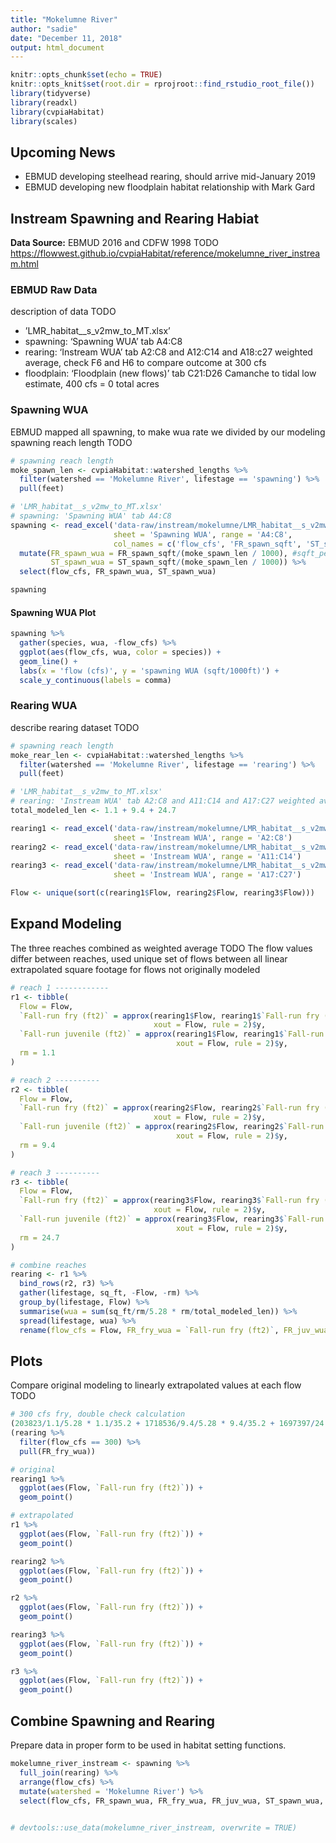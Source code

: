 ```yaml
---
title: "Mokelumne River"
author: "sadie"
date: "December 11, 2018"
output: html_document
---
```


```r
knitr::opts_chunk$set(echo = TRUE)
knitr::opts_knit$set(root.dir = rprojroot::find_rstudio_root_file())
library(tidyverse)
library(readxl)
library(cvpiaHabitat)
library(scales)
```

## Upcoming News

* EBMUD developing steelhead rearing, should arrive mid-January 2019
* EBMUD developing new floodplain habitat relationship with Mark Gard


## Instream Spawning and Rearing Habiat
**Data Source:** EBMUD 2016 and CDFW 1998 TODO
<https://flowwest.github.io/cvpiaHabitat/reference/mokelumne_river_instream.html>

### EBMUD Raw Data

description of data TODO

* 'LMR_habitat__s_v2mw_to_MT.xlsx'
* spawning: 'Spawning WUA' tab A4:C8 
* rearing: 'Instream WUA' tab A2:C8 and A12:C14 and A18:c27 weighted average, check F6 and H6 to compare outcome at 300 cfs
* floodplain: 'Floodplain (new flows)' tab C21:D26 Camanche to tidal low estimate, 400 cfs = 0 total acres

### Spawning WUA

EBMUD mapped all spawning, to make wua rate we divided by our modeling spawning reach length TODO

```r
# spawning reach length
moke_spawn_len <- cvpiaHabitat::watershed_lengths %>% 
  filter(watershed == 'Mokelumne River', lifestage == 'spawning') %>% 
  pull(feet)

# 'LMR_habitat__s_v2mw_to_MT.xlsx'
# spawning: 'Spawning WUA' tab A4:C8 
spawning <- read_excel('data-raw/instream/mokelumne/LMR_habitat__s_v2mw_to_MT.xlsx', 
                       sheet = 'Spawning WUA', range = 'A4:C8', 
                       col_names = c('flow_cfs', 'FR_spawn_sqft', 'ST_spawn_sqft')) %>% 
  mutate(FR_spawn_wua = FR_spawn_sqft/(moke_spawn_len / 1000), #sqft_per_1000ft
         ST_spawn_wua = ST_spawn_sqft/(moke_spawn_len / 1000)) %>% 
  select(flow_cfs, FR_spawn_wua, ST_spawn_wua)

spawning
```
#### Spawning WUA Plot

```r
spawning %>% 
  gather(species, wua, -flow_cfs) %>% 
  ggplot(aes(flow_cfs, wua, color = species)) +
  geom_line() +
  labs(x = 'flow (cfs)', y = 'spawning WUA (sqft/1000ft)') +
  scale_y_continuous(labels = comma)

```

### Rearing WUA

describe rearing dataset TODO
```r
# spawning reach length
moke_rear_len <- cvpiaHabitat::watershed_lengths %>% 
  filter(watershed == 'Mokelumne River', lifestage == 'rearing') %>% 
  pull(feet)

# 'LMR_habitat__s_v2mw_to_MT.xlsx'
# rearing: 'Instream WUA' tab A2:C8 and A11:C14 and A17:C27 weighted average
total_modeled_len <- 1.1 + 9.4 + 24.7

rearing1 <- read_excel('data-raw/instream/mokelumne/LMR_habitat__s_v2mw_to_MT.xlsx', 
                       sheet = 'Instream WUA', range = 'A2:C8') 
rearing2 <- read_excel('data-raw/instream/mokelumne/LMR_habitat__s_v2mw_to_MT.xlsx', 
                       sheet = 'Instream WUA', range = 'A11:C14')
rearing3 <- read_excel('data-raw/instream/mokelumne/LMR_habitat__s_v2mw_to_MT.xlsx', 
                       sheet = 'Instream WUA', range = 'A17:C27')

Flow <- unique(sort(c(rearing1$Flow, rearing2$Flow, rearing3$Flow)))
```

## Expand Modeling

The three reaches combined as weighted average TODO
The flow values differ between reaches, used unique set of flows between all
linear extrapolated square footage for flows not originally modeled

```r
# reach 1 ------------
r1 <- tibble(
  Flow = Flow,
  `Fall-run fry (ft2)` = approx(rearing1$Flow, rearing1$`Fall-run fry (ft2)`, 
                                xout = Flow, rule = 2)$y,
  `Fall-run juvenile (ft2)` = approx(rearing1$Flow, rearing1$`Fall-run juvenile (ft2)`, 
                                     xout = Flow, rule = 2)$y,
  rm = 1.1
)

# reach 2 ----------
r2 <- tibble(
  Flow = Flow,
  `Fall-run fry (ft2)` = approx(rearing2$Flow, rearing2$`Fall-run fry (ft2)`, 
                                xout = Flow, rule = 2)$y,
  `Fall-run juvenile (ft2)` = approx(rearing2$Flow, rearing2$`Fall-run juvenile (ft2)`, 
                                     xout = Flow, rule = 2)$y,
  rm = 9.4
)

# reach 3 ----------
r3 <- tibble(
  Flow = Flow,
  `Fall-run fry (ft2)` = approx(rearing3$Flow, rearing3$`Fall-run fry (ft2)`, 
                                xout = Flow, rule = 2)$y,
  `Fall-run juvenile (ft2)` = approx(rearing3$Flow, rearing3$`Fall-run juvenile (ft2)`, 
                                     xout = Flow, rule = 2)$y,
  rm = 24.7
)

# combine reaches
rearing <- r1 %>% 
  bind_rows(r2, r3) %>% 
  gather(lifestage, sq_ft, -Flow, -rm) %>%
  group_by(lifestage, Flow) %>% 
  summarise(wua = sum(sq_ft/rm/5.28 * rm/total_modeled_len)) %>% 
  spread(lifestage, wua) %>% 
  rename(flow_cfs = Flow, FR_fry_wua = `Fall-run fry (ft2)`, FR_juv_wua = `Fall-run juvenile (ft2)`)

```


## Plots

Compare original modeling to linearly extrapolated values at each flow TODO

```r

# 300 cfs fry, double check calculation
(203823/1.1/5.28 * 1.1/35.2 + 1718536/9.4/5.28 * 9.4/35.2 + 1697397/24.7/5.28 * 24.7/35.2) -
(rearing %>% 
  filter(flow_cfs == 300) %>% 
  pull(FR_fry_wua))

# original
rearing1 %>% 
  ggplot(aes(Flow, `Fall-run fry (ft2)`)) +
  geom_point()

# extrapolated
r1 %>% 
  ggplot(aes(Flow, `Fall-run fry (ft2)`)) +
  geom_point()

rearing2 %>% 
  ggplot(aes(Flow, `Fall-run fry (ft2)`)) +
  geom_point()

r2 %>% 
  ggplot(aes(Flow, `Fall-run fry (ft2)`)) +
  geom_point()

rearing3 %>% 
  ggplot(aes(Flow, `Fall-run fry (ft2)`)) +
  geom_point()

r3 %>% 
  ggplot(aes(Flow, `Fall-run fry (ft2)`)) +
  geom_point()

```


## Combine Spawning and Rearing

Prepare data in proper form to be used in habitat setting functions.
```r

mokelumne_river_instream <- spawning %>% 
  full_join(rearing) %>% 
  arrange(flow_cfs) %>% 
  mutate(watershed = 'Mokelumne River') %>% 
  select(flow_cfs, FR_spawn_wua, FR_fry_wua, FR_juv_wua, ST_spawn_wua, watershed)
  

# devtools::use_data(mokelumne_river_instream, overwrite = TRUE)

```

